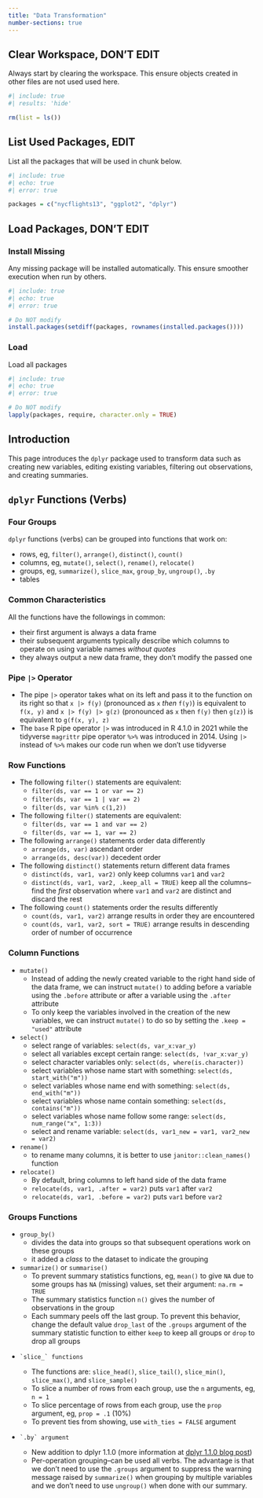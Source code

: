 ```yaml
---
title: "Data Transformation"
number-sections: true
---
```


## Clear Workspace, DON'T EDIT {-}

Always start by clearing the workspace. This ensure objects created in other files are not used used here.

```r
#| include: true
#| results: 'hide'

rm(list = ls())
```

## List Used Packages, EDIT {-}

List all the packages that will be used in chunk below.

```r
#| include: true
#| echo: true
#| error: true

packages = c("nycflights13", "ggplot2", "dplyr")
```


## Load Packages, DON'T EDIT {#sec-packages -}

### Install Missing {-}

Any missing package will be installed automatically. This ensure smoother execution when run by others.

```r
#| include: true
#| echo: true
#| error: true

# Do NOT modify
install.packages(setdiff(packages, rownames(installed.packages())))
```

### Load {-}

Load all packages

```r
#| include: true
#| echo: true
#| error: true

# Do NOT modify
lapply(packages, require, character.only = TRUE)
```

## Introduction

This page introduces the `dplyr` package used to transform data such as creating new variables, editing existing variables, filtering out observations, and creating summaries.



## `dplyr` Functions (Verbs)

### Four Groups

`dplyr` functions (verbs) can be grouped into functions that work on:

-   rows, eg, `filter()`, `arrange()`, `distinct()`, `count()`
-   columns, eg, `mutate()`, `select()`, `rename()`, `relocate()`
-   groups, eg, `summarize()`, `slice_max`, `group_by`, `ungroup()`, `.by`
-   tables

### Common Characteristics

All the functions have the followings in common:

-   their first argument is always a data frame
-   their subsequent arguments typically describe which columns to operate on using variable names *without quotes*
-   they always output a new data frame, they don't modify the passed one

### Pipe `|>` Operator

-   The pipe `|>` operator takes what on its left and pass it to the function on its right so that `x |> f(y)` (pronounced as `x` *then* `f(y)`) is equivalent to `f(x, y)` and `x |> f(y) |> g(z)` (pronounced as `x` then `f(y)` then `g(z)`) is equivalent to `g(f(x, y), z)`
-   The `base` R pipe operator `|>` was introduced in R 4.1.0 in 2021 while the tidyverse `magrittr` pipe operator `%>%` was introduced in 2014. Using `|>` instead of `%>%` makes our code run when we don't use tidyverse

### Row Functions

-   The following `filter()` statements are equivalent:
    -   `filter(ds, var == 1 or var == 2)`
    -   `filter(ds, var == 1 | var == 2)`
    -   `filter(ds, var %in% c(1,2))`
-   The following `filter()` statements are equivalent:
    -   `filter(ds, var == 1 and var == 2)`
    -   `filter(ds, var == 1, var == 2)`
-   The following `arrange()` statements order data differently
    -   `arrange(ds, var)` ascendant order
    -   `arrange(ds, desc(var))` decedent order
-   The following `distinct()` statements return different data frames
    -   `distinct(ds, var1, var2)` only keep columns `var1` and `var2`
    -   `distinct(ds, var1, var2, .keep_all = TRUE)` keep all the columns--find the *first* observation where `var1` and `var2` are distinct and discard the rest
-   The following `count()` statements order the results differently
    -   `count(ds, var1, var2)` arrange results in order they are encountered
    -   `count(ds, var1, var2, sort = TRUE)` arrange results in descending order of number of occurrence

### Column Functions

-   `mutate()`
    -   Instead of adding the newly created variable to the right hand side of the data frame, we can instruct `mutate()` to adding before a variable using the `.before` attribute or after a variable using the `.after` attribute
    -   To only keep the variables involved in the creation of the new variables, we can instruct `mutate()` to do so by setting the `.keep = "used"` attribute
-   `select()`
    -   select range of variables: `select(ds, var_x:var_y)`
    -   select all variables except certain range: `select(ds, !var_x:var_y)`
    -   select character variables only: `select(ds, where(is.character))`
    -   select variables whose name start with something: `select(ds, start_with("m"))`
    -   select variables whose name end with something: `select(ds, end_with("m"))`
    -   select variables whose name contain something: `select(ds, contains("m"))`
    -   select variables whose name follow some range: `select(ds, num_range("x", 1:3))`
    -   select and rename variable: `select(ds, var1_new = var1, var2_new = var2)`
-   `rename()`
    -   to rename many columns, it is better to use `janitor::clean_names()` function
-   `relocate()`
    -   By default, bring columns to left hand side of the data frame
    -   `relocate(ds, var1, .after = var2)` puts `var1` after `var2`
    -   `relocate(ds, var1, .before = var2)` puts `var1` before `var2`

### Groups Functions

-   `group_by()`
    -   divides the data into groups so that subsequent operations work on these groups
    -   it added a *class* to the dataset to indicate the grouping

-   `summarize()` or `summarise()`
    -   To prevent summary statistics functions, eg, `mean()` to give `NA` due to some groups has `NA` (missing) values, set their argument:  `na.rm = TRUE`
    -   The summary statistics function `n()` gives the number of observations in the group
    -   Each summary peels off the last group.  To prevent this behavior, change the default value `drop_last` of the `.groups` argument of the summary statistic function to either `keep` to keep all groups or `drop` to drop all groups

-     `slice_` functions
    -   The functions are: `slice_head()`, `slice_tail()`, `slice_min()`, `slice_max()`, and `slice_sample()`
    -   To slice a number of rows from each group, use the `n` arguments, eg, `n = 1`
    -   To slice percentage of rows from each group, use the `prop` argument, eg, `prop = .1` (10%)
    -   To prevent ties from showing, use `with_ties = FALSE` argument

-     `.by` argument
    -   New addition to dplyr 1.1.0 (more information at [dplyr 1.1.0 blog post](https://www.tidyverse.org/blog/2023/02/dplyr-1-1-0-per-operation-grouping/))
    -   Per-operation grouping--can be used all verbs.  The advantage is that we don't need to use the `.groups` argument to suppress the warning message raised by `summarize()` when grouping by multiple variables and we don't need to use `ungroup()` when done with our summary.


